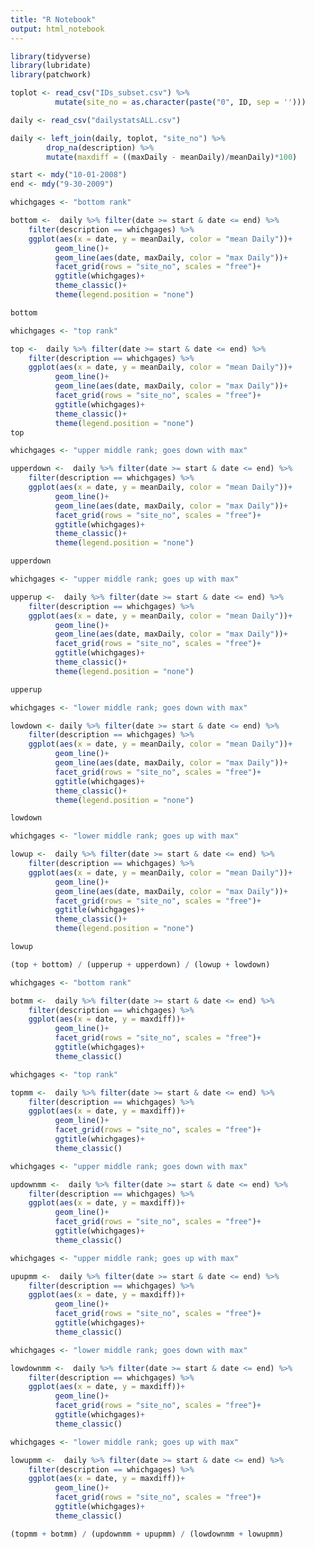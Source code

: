 ```yaml
---
title: "R Notebook"
output: html_notebook
---
```

```r
library(tidyverse)
library(lubridate)
library(patchwork)
```

```r
toplot <- read_csv("IDs_subset.csv") %>%
          mutate(site_no = as.character(paste("0", ID, sep = '')))

daily <- read_csv("dailystatsALL.csv")

daily <- left_join(daily, toplot, "site_no") %>%
        drop_na(description) %>%
        mutate(maxdiff = ((maxDaily - meanDaily)/meanDaily)*100)
```

```r
start <- mdy("10-01-2008")
end <- mdy("9-30-2009")

whichgages <- "bottom rank"

bottom <-  daily %>% filter(date >= start & date <= end) %>%
    filter(description == whichgages) %>%
    ggplot(aes(x = date, y = meanDaily, color = "mean Daily"))+
          geom_line()+
          geom_line(aes(date, maxDaily, color = "max Daily"))+
          facet_grid(rows = "site_no", scales = "free")+
          ggtitle(whichgages)+
          theme_classic()+
          theme(legend.position = "none")

bottom
```


```r
whichgages <- "top rank"

top <-  daily %>% filter(date >= start & date <= end) %>%
    filter(description == whichgages) %>%
    ggplot(aes(x = date, y = meanDaily, color = "mean Daily"))+
          geom_line()+
          geom_line(aes(date, maxDaily, color = "max Daily"))+
          facet_grid(rows = "site_no", scales = "free")+
          ggtitle(whichgages)+
          theme_classic()+
          theme(legend.position = "none")
top
```

```r
whichgages <- "upper middle rank; goes down with max"

upperdown <-  daily %>% filter(date >= start & date <= end) %>%
    filter(description == whichgages) %>%
    ggplot(aes(x = date, y = meanDaily, color = "mean Daily"))+
          geom_line()+
          geom_line(aes(date, maxDaily, color = "max Daily"))+
          facet_grid(rows = "site_no", scales = "free")+
          ggtitle(whichgages)+
          theme_classic()+
          theme(legend.position = "none")

upperdown
```

```r
whichgages <- "upper middle rank; goes up with max"

upperup <-  daily %>% filter(date >= start & date <= end) %>%
    filter(description == whichgages) %>%
    ggplot(aes(x = date, y = meanDaily, color = "mean Daily"))+
          geom_line()+
          geom_line(aes(date, maxDaily, color = "max Daily"))+
          facet_grid(rows = "site_no", scales = "free")+
          ggtitle(whichgages)+
          theme_classic()+
          theme(legend.position = "none")

upperup
```

```r
whichgages <- "lower middle rank; goes down with max"

lowdown <- daily %>% filter(date >= start & date <= end) %>%
    filter(description == whichgages) %>%
    ggplot(aes(x = date, y = meanDaily, color = "mean Daily"))+
          geom_line()+
          geom_line(aes(date, maxDaily, color = "max Daily"))+
          facet_grid(rows = "site_no", scales = "free")+
          ggtitle(whichgages)+
          theme_classic()+
          theme(legend.position = "none")

lowdown
```

```r
whichgages <- "lower middle rank; goes up with max"

lowup <-  daily %>% filter(date >= start & date <= end) %>%
    filter(description == whichgages) %>%
    ggplot(aes(x = date, y = meanDaily, color = "mean Daily"))+
          geom_line()+
          geom_line(aes(date, maxDaily, color = "max Daily"))+
          facet_grid(rows = "site_no", scales = "free")+
          ggtitle(whichgages)+
          theme_classic()+
          theme(legend.position = "none")

lowup
```

```r
(top + bottom) / (upperup + upperdown) / (lowup + lowdown)
```
```r
whichgages <- "bottom rank"

botmm <-  daily %>% filter(date >= start & date <= end) %>%
    filter(description == whichgages) %>%
    ggplot(aes(x = date, y = maxdiff))+
          geom_line()+
          facet_grid(rows = "site_no", scales = "free")+
          ggtitle(whichgages)+
          theme_classic()

whichgages <- "top rank"

topmm <-  daily %>% filter(date >= start & date <= end) %>%
    filter(description == whichgages) %>%
    ggplot(aes(x = date, y = maxdiff))+
          geom_line()+
          facet_grid(rows = "site_no", scales = "free")+
          ggtitle(whichgages)+
          theme_classic()

whichgages <- "upper middle rank; goes down with max"

updownmm <-  daily %>% filter(date >= start & date <= end) %>%
    filter(description == whichgages) %>%
    ggplot(aes(x = date, y = maxdiff))+
          geom_line()+
          facet_grid(rows = "site_no", scales = "free")+
          ggtitle(whichgages)+
          theme_classic()

whichgages <- "upper middle rank; goes up with max"

upupmm <-  daily %>% filter(date >= start & date <= end) %>%
    filter(description == whichgages) %>%
    ggplot(aes(x = date, y = maxdiff))+
          geom_line()+
          facet_grid(rows = "site_no", scales = "free")+
          ggtitle(whichgages)+
          theme_classic()

whichgages <- "lower middle rank; goes down with max"

lowdownmm <-  daily %>% filter(date >= start & date <= end) %>%
    filter(description == whichgages) %>%
    ggplot(aes(x = date, y = maxdiff))+
          geom_line()+
          facet_grid(rows = "site_no", scales = "free")+
          ggtitle(whichgages)+
          theme_classic()

whichgages <- "lower middle rank; goes up with max"

lowupmm <-  daily %>% filter(date >= start & date <= end) %>%
    filter(description == whichgages) %>%
    ggplot(aes(x = date, y = maxdiff))+
          geom_line()+
          facet_grid(rows = "site_no", scales = "free")+
          ggtitle(whichgages)+
          theme_classic()

(topmm + botmm) / (updownmm + upupmm) / (lowdownmm + lowupmm)
```


